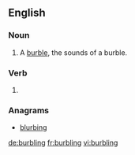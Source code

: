 
==English==

===Noun===
{{en-noun}}

# A [[burble]], the sounds of a burble.

===Verb===
{{head|en|present participle}}

# {{present participle of|burble|lang=en}}

===Anagrams===
* [[blurbing#English|blurbing]]

[[de:burbling]]
[[fr:burbling]]
[[vi:burbling]]